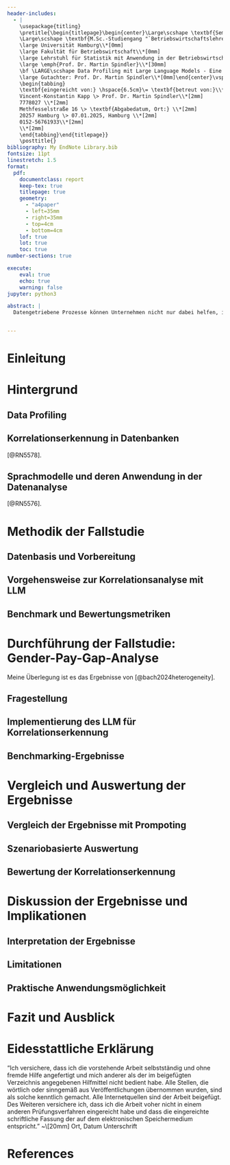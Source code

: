 ```yaml
---
header-includes:
  - |
    \usepackage{titling}
    \pretitle{\begin{titlepage}\begin{center}\Large\scshape \textbf{Seminararbeit}\\*[2mm]
    \Large\scshape \textbf{M.Sc.-Studiengang "`Betriebswirtschaftslehre"'}\\*[5mm]
    \large Universität Hamburg\\*[0mm]
    \large Fakultät für Betriebswirtschaft\\*[0mm]
    \large Lehrstuhl für Statistik mit Anwendung in der Betriebswirtschaftslehre\\*[0mm]
    \large \emph{Prof. Dr. Martin Spindler}\\*[30mm]
    \bf \LARGE\scshape Data Profiling mit Large Language Models - Eine Studie am Beispiel des US Gender-Pay-Gap\\*[12mm]
    \large Gutachter: Prof. Dr. Martin Spindler\\*[0mm]\end{center}\vspace{2cm}
    \begin{tabbing}
    \textbf{eingereicht von:} \hspace{6.5cm}\= \textbf{betreut von:}\\*[2mm]
    Vincent-Konstantin Kapp \> Prof. Dr. Martin Spindler\\*[2mm]
    7778027 \\*[2mm]
    Methfesselstraße 16 \> \textbf{Abgabedatum, Ort:} \\*[2mm]
    20257 Hamburg \> 07.01.2025, Hamburg \\*[2mm]
    0152-56761933\\*[2mm]
    \\*[2mm]
    \end{tabbing}\end{titlepage}}
    \posttitle{}
bibliography: My EndNote Library.bib
fontsize: 11pt
linestretch: 1.5
format:
  pdf:
    documentclass: report
    keep-tex: true
    titlepage: true
    geometry: 
      - "a4paper"
      - left=35mm
      - right=35mm
      - top=4cm
      - bottom=4cm
    lof: true
    lot: true
    toc: true 
number-sections: true

execute:
    eval: true
    echo: true
    warning: false
jupyter: python3

abstract: |
  Datengetriebene Prozesse können Unternehmen nicht nur dabei helfen, ihre Prozesse zu optimieren, sondern auch bei der Entwicklung neuer Strategien. Um festzustellen, welche Daten in den Datenbanken vorliegen und wie diese zueinander stehen, braucht es Mitarbeiter*innen, die einzeln überprüfen, welche Daten vorhanden sind und in welchen Zusammenhängen sie basierend auf Common Sense existieren. Data Profiling stellt Unternehmen mit historisch gewachsenen Datenbanksystemen vor Herausforderungen für die datengestützte Transformation. Können die aktuellen Entwicklungen von Large Language Modellen (LLMs) dazu beitragen, automatisiert die Zusammenhänge von Spalten zu erkennen? Um diese Frage zu beantworten, widmet sich diese Seminararbeit, aufbauend auf der Arbeit von Trummer (2024), der Untersuchung, wie gut LLMs anhand einer Case Study die Korrelation von Daten erkennen können. Dazu wird ein LLM auf Basis von GPT-3 trainiert und mit einem Benchmark-Verfahren verglichen. Die Ergebnisse zeigen, dass LLMs eine hohe Genauigkeit bei der Korrelationserkennung aufweisen und damit Unternehmen bei der Datenanalyse unterstützen können.


---
```



# Einleitung

# Hintergrund

## Data Profiling

## Korrelationserkennung in Datenbanken
[@RN5578].

## Sprachmodelle und deren Anwendung in der Datenanalyse
[@RN5576].

# Methodik der Fallstudie

## Datenbasis und Vorbereitung

## Vorgehensweise zur Korrelationsanalyse mit LLM

## Benchmark und Bewertungsmetriken

# Durchführung der Fallstudie: Gender-Pay-Gap-Analyse
Meine Überlegung ist es das Ergebnisse von [@bach2024heterogeneity].

## Fragestellung

## Implementierung des LLM für Korrelationserkennung

## Benchmarking-Ergebnisse

# Vergleich und Auswertung der Ergebnisse

## Vergleich der Ergebnisse mit Prompoting

## Szenariobasierte Auswertung

## Bewertung der Korrelationserkennung

# Diskussion der Ergebnisse und Implikationen

## Interpretation der Ergebnisse

## Limitationen

## Praktische Anwendungsmöglichkeit

# Fazit und Ausblick


# Eidesstattliche Erklärung
\section*{Eidesstattliche Erklärung}
\addcontentsline{toc}{section}{Eidesstattliche Erklärung}

"Ich versichere, dass ich die vorstehende Arbeit selbstständig und
ohne fremde Hilfe angefertigt und mich anderer als der im beigefügten
Verzeichnis angegebenen Hilfmittel nicht bedient habe. Alle Stellen, die
wörtlich oder sinngemäß aus Veröffentlichungen übernommen wurden, sind als
solche kenntlich gemacht. Alle Internetquellen sind der Arbeit beigefügt.
Des Weiteren versichere ich, dass ich die Arbeit voher nicht in einem anderen
Prüfungsverfahren eingereicht habe und dass die eingereichte schriftliche Fassung
der auf dem elektronischen Speichermedium entspricht." ~\\[20mm]
Ort, Datum\hspace{4cm} Unterschrift


# References {-}

